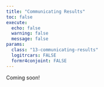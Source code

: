 ```yaml
---
title: "Communicating Results"
toc: false
execute:
  echo: false
  warning: false
  message: false
params:
  class: "13-communicating-results"
  logitrcars: FALSE
  formr4conjoint: FALSE
---
```


Coming soon!